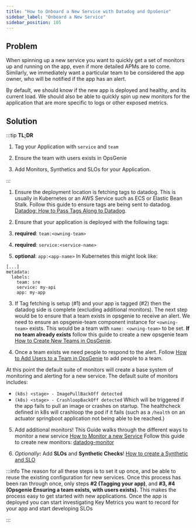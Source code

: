 ```yaml
---
title: "How to Onboard a New Service with Datadog and OpsGenie"
sidebar_label: "Onboard a New Service"
sidebar_position: 105
---
```


## Problem
When spinning up a new service you want to quickly get a set of monitors up and running on the app, even if more detailed APMs are to come. Similarly, we immediately want a particular team to be considered the app owner, who will be notified if the app has an alert.

By default, we should know if the new app is deployed and healthy, and its current load. We should also be able to quickly spin up new monitors for the application that are more specific to logs or other exposed metrics.

## Solution

:::tip
**TL;DR**

1. Tag your Application with `service` and `team`

2. Ensure the team with users exists in OpsGenie

3. Add Monitors, Synthetics and SLOs for your Application.

:::

1. Ensure the deployment location is fetching tags to datadog. This is usually in Kubernetes or an AWS Service such as ECS or Elastic Bean Stalk. Follow this guide to ensure tags are being sent to datadog. [Datadog: How to Pass Tags Along to Datadog](/reference-architecture/how-to-guides/integrations/datadog/how-to-pass-tags-along-to-datadog/).

2. Ensure that your application is deployed with the following tags:

1. **required**: `team:<owning-team>`

2. **required**: `service:<service-name>`

3. **optional**:  `app:<app-name>`
In Kubernetes this might look like:

```
[...]
metadata:
  labels:
    team: sre
    service: my-api
    app: my-app
```

3. If Tag fetching is setup (#1) and your app is tagged (#2) then the datadog side is complete (excluding additional monitors). The next step would be to ensure that a team exists in opsgenie to receive an alert. We need to ensure an opsgenie-team component instance for `<owning-team>` exists. This would be a team with `name: <owning-team>` to be set.
**If no team already exists** follow this guide to create a new opsgenie team [How to Create New Teams in OpsGenie](/reference-architecture/how-to-guides/integrations/opsgenie/how-to-create-new-teams-in-opsgenie).

4. Once a team exists we need people to respond to the alert. Follow [How to Add Users to a Team in OpsGenie](/reference-architecture/how-to-guides/integrations/opsgenie/how-to-add-users-to-a-team-in-opsgenie)  to add people to a team.

At this point the default suite of monitors will create a base system of monitoring and alerting for a new service. The default suite of monitors includes:
 - `(k8s) <stage> - ImagePullBackOff detected`
 - `(k8s) <stage> - CrashloopBackOff detected`
Which will be triggered if the app fails to pull an image or crashes on startup. The healthcheck defined in k8s will crashloop the pod if it fails (such as a `/health` on an actuator springboot application not being able to be reached.)

5. Add additional monitors!
This Guide walks through the different ways to monitor a new service [How to Monitor a new Service](/reference-architecture/how-to-guides/integrations/datadog/how-to-monitor-a-new-service)
Follow this guide to create new monitors: [datadog-monitor](/components/library/aws/datadog-monitor/)

6. _Optionally_**:** Add **SLOs** and **Synthetic Checks**! [How to create a Synthetic and SLO](/reference-architecture/how-to-guides/integrations/datadog/how-to-create-a-synthetic-and-slo)

:::info
The reason for all these steps is to set it up once, and be able to reuse the existing configuration for new services. Once this process has been ran through once, only steps **#2 (Tagging your app)**, and **#3, #4 (Opsgenie Ensuring a team exists, with users exists).** This makes the process easy to get started with new applications. Once the app is deployed you can start investigating Key Metrics you want to record for your app and start developing SLOs

:::


